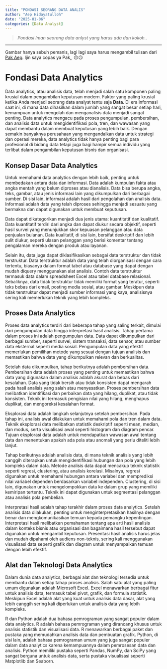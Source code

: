 ```yaml
---
title: "PONDASI SEORANG DATA ANALIS"
author: "Aep Hidayatulloh"
date: "2025-01-06"
categories: [Data Analyst]
---
```

> *Pondasi Iman seorang data anlyst yang harus ada dan kokoh..*

-------

Gambar hanya sebuh pemanis, lagi lagi saya harus mengambil tulisan dari [Pak Aep](https://github.com/aephidayatuloh). Ijin saya copas ya Pak,, 😣😥

# Fondasi Data Analytics {#sec-fondasi}

Data analytics, atau analisis data, telah menjadi salah satu komponen paling krusial dalam pengambilan keputusan modern. Faktor yang paling krusial ketika Anda menjadi seorang data analyst tentu saja **Data**. Di era informasi saat ini, di mana data dihasilkan dalam jumlah yang sangat besar setiap hari, kemampuan untuk mengolah dan menganalisis data menjadi sangat penting. Data analytics mengacu pada proses pengumpulan, pembersihan, dan analisis data untuk mengidentifikasi pola, tren, dan wawasan yang dapat membantu dalam membuat keputusan yang lebih baik. Dengan semakin banyaknya perusahaan yang mengandalkan data untuk strategi dan operasi mereka, data analytics tidak hanya penting bagi para profesional di bidang data tetapi juga bagi hampir semua individu yang terlibat dalam pengambilan keputusan bisnis dan organisasi.

## Konsep Dasar Data Analytics

Untuk memahami data analytics dengan lebih baik, penting untuk membedakan antara data dan informasi. Data adalah kumpulan fakta atau angka mentah yang belum diproses atau dianalisis. Data bisa berupa angka, teks, gambar, atau jenis informasi lain yang dikumpulkan dari berbagai sumber. Di sisi lain, informasi adalah hasil dari pengolahan dan analisis data. Informasi adalah data yang telah diproses sehingga menjadi sesuatu yang bermakna dan dapat digunakan untuk membuat keputusan.

Data dapat dikategorikan menjadi dua jenis utama: kuantitatif dan kualitatif. Data kuantitatif terdiri dari angka dan dapat diukur secara objektif, seperti hasil survei yang menunjukkan skor kepuasan pelanggan atau data penjualan bulanan. Data kualitatif, di sisi lain, bersifat deskriptif dan lebih sulit diukur, seperti ulasan pelanggan yang berisi komentar tentang pengalaman mereka dengan produk atau layanan.

Selain itu, data juga dapat diklasifikasikan sebagai data terstruktur dan tidak terstruktur. Data terstruktur adalah data yang telah diorganisasi dengan cara tertentu, biasanya dalam format tabel atau database yang dapat dengan mudah diquery menggunakan alat analisis. Contoh data terstruktur termasuk data dalam spreadsheet Excel atau tabel database relasional. Sebaliknya, data tidak terstruktur tidak memiliki format yang teratur, seperti teks bebas dari email, posting media sosial, atau gambar. Meskipun data tidak terstruktur dapat menjadi sumber informasi yang kaya, analisisnya sering kali memerlukan teknik yang lebih kompleks.

## Proses Data Analytics

Proses data analytics terdiri dari beberapa tahap yang saling terkait, dimulai dari pengumpulan data hingga interpretasi hasil analisis. Tahap pertama dalam proses ini adalah pengumpulan data. Data dapat dikumpulkan dari berbagai sumber, seperti survei, sistem transaksi, data sensor, atau sumber data eksternal seperti media sosial. Pengumpulan data yang efektif memerlukan pemilihan metode yang sesuai dengan tujuan analisis dan memastikan bahwa data yang dikumpulkan relevan dan berkualitas.

Setelah data dikumpulkan, tahap berikutnya adalah pembersihan data. Pembersihan data adalah proses yang penting untuk memastikan bahwa data yang digunakan dalam analisis adalah akurat dan bebas dari kesalahan. Data yang tidak bersih atau tidak konsisten dapat mengarah pada hasil analisis yang salah atau menyesatkan. Proses pembersihan data melibatkan identifikasi dan perbaikan data yang hilang, duplikat, atau tidak konsisten. Teknik ini termasuk pengisian nilai yang hilang, menghapus duplikat, dan mengoreksi kesalahan format.

Eksplorasi data adalah langkah selanjutnya setelah pembersihan. Pada tahap ini, analisis awal dilakukan untuk memahami pola dan tren dalam data. Teknik eksplorasi data melibatkan statistik deskriptif seperti mean, median, dan modus, serta visualisasi awal seperti histogram dan diagram pencar. Tujuan eksplorasi data adalah untuk mendapatkan wawasan awal tentang data dan menentukan apakah ada pola atau anomali yang perlu diteliti lebih lanjut.

Tahap berikutnya adalah analisis data, di mana teknik analisis yang lebih canggih diterapkan untuk mengidentifikasi hubungan dan pola yang lebih kompleks dalam data. Metode analisis data dapat mencakup teknik statistik seperti regresi, clustering, atau analisis korelasi. Misalnya, regresi digunakan untuk memahami hubungan antara variabel dan memprediksi nilai variabel dependen berdasarkan variabel independen. Clustering, di sisi lain, digunakan untuk mengelompokkan data ke dalam grup yang memiliki kemiripan tertentu. Teknik ini dapat digunakan untuk segmentasi pelanggan atau analisis pola pembelian.

Interpretasi hasil adalah tahap terakhir dalam proses data analytics. Setelah analisis data dilakukan, penting untuk menginterpretasikan hasilnya dengan benar dan mengkomunikasikan temuan kepada pemangku kepentingan. Interpretasi hasil melibatkan pemahaman tentang apa arti hasil analisis dalam konteks bisnis atau organisasi dan bagaimana hasil tersebut dapat digunakan untuk mengambil keputusan. Presentasi hasil analisis harus jelas dan mudah dipahami oleh audiens non-teknis, sering kali menggunakan visualisasi data seperti grafik dan diagram untuk menyampaikan temuan dengan lebih efektif.

## Alat dan Teknologi Data Analytics

Dalam dunia data analytics, berbagai alat dan teknologi tersedia untuk membantu dalam setiap tahap proses analisis. Salah satu alat yang paling umum digunakan adalah Microsoft Excel. Excel menawarkan berbagai fitur untuk analisis data, termasuk tabel pivot, grafik, dan formula statistik. Meskipun Excel adalah alat yang kuat untuk analisis data dasar, alat yang lebih canggih sering kali diperlukan untuk analisis data yang lebih kompleks.

R dan Python adalah dua bahasa pemrograman yang sangat populer dalam data analytics. R adalah bahasa pemrograman yang dirancang khusus untuk analisis statistik dan visualisasi data. R menawarkan berbagai paket dan pustaka yang memudahkan analisis data dan pembuatan grafik. Python, di sisi lain, adalah bahasa pemrograman umum yang juga sangat populer dalam data analytics karena kemampuannya dalam pemrosesan data dan analisis. Python memiliki pustaka seperti Pandas, NumPy, dan SciPy yang sangat berguna untuk analisis data, serta pustaka visualisasi seperti Matplotlib dan Seaborn.
